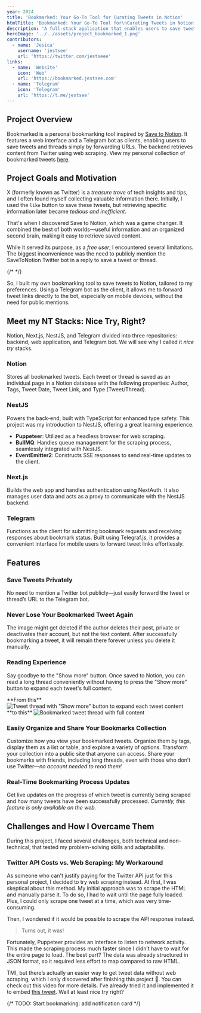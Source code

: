```yaml
---
year: 2024
title: 'Bookmarked: Your Go-To Tool for Curating Tweets in Notion'
htmlTitle: 'Bookmarked: Your Go-To Tool for\nCurating Tweets in Notion'
description: 'A full-stack application that enables users to save tweets to Notion via Telegram bot.'
heroImage: '../../assets/project_bookmarked_1.png'
contributors:
  - name: 'Jesica'
    username: 'jestsee'
    url: 'https://twitter.com/jestseee'
links:
  - name: 'Website'
    icon: 'Web'
    url: 'https://bookmarked.jestsee.com'
  - name: 'Telegram'
    icon: 'Telegram'
    url: 'https://t.me/jestsee'
---
```





## Project Overview

Bookmarked is a personal bookmarking tool inspired by <Tooltip content='A powerful bookmarking tool for saving tweets to Notion, built by [@Abdulhade_Ahmad](https://x.com/Abdulhade_Ahmad)' isMarkdownContent client:only='react'>[Save to Notion](https://x.com/savetonotion)</Tooltip>. It features a web interface and a Telegram bot as clients, enabling users to save tweets and threads simply by forwarding URLs. The backend retrieves content from Twitter using web scraping. View my personal collection of bookmarked tweets [here](https://jestsee.notion.site/2ff537b5ef014dac8630e6bb8691c0a3?v=5a27ef015c954e96819f4aad99ce80c2).

## Project Goals and Motivation

X (formerly known as Twitter) is a _treasure trove_ of tech insights and tips, and I often found myself collecting valuable information there. Initially, I used the `like` button to save these tweets, but retrieving specific information later became _tedious and inefficient_.

That's when I discovered Save to Notion, which was a game changer. It combined the best of both worlds—useful information and an organized second brain, making it easy to retrieve saved content.

While it served its purpose, as a _free user_, I encountered several limitations. The biggest inconvenience was the need to publicly mention the SaveToNotion Twitter bot in a reply to save a tweet or thread.

{/* <TweetCard
  tweetId='1660421340665458692'
  id='embeddedTweet'
  class='scroll-mt-24'
/> */}

So, I built my own bookmarking tool to save tweets to Notion, tailored to my preferences. Using a Telegram bot as the client, it allows me to forward tweet links directly to the bot, especially on mobile devices, without the need for public mentions.

## Meet my NT Stacks: Nice Try, Right?

Notion, Next.js, NestJS, and Telegram divided into three repositories: backend, web application, and Telegram bot. We will see why I called it _nice try_ stacks.

### <Notion />Notion

Stores all bookmarked tweets. Each tweet or thread is saved as an individual page in a Notion database with the following properties: Author, Tags, Tweet Date, Tweet Link, and Type (Tweet/Thread).

### <Nestjs />NestJS

Powers the back-end, built with TypeScript for enhanced type safety. This project was my introduction to NestJS, offering a great learning experience.

- **Puppeteer**: Utilized as a headless browser for web scraping.
- **BullMQ**: Handles queue management for the scraping process, seamlessly integrated with NestJS.
- **EventEmitter2**: Constructs <Tooltip content='Server-Sent Events (SSE) allow servers to push real-time updates to the browser over a single HTTP connection.' client:only="react">SSE</Tooltip> responses to send real-time updates to the client.

### <NextJs />Next.js

Builds the web app and handles authentication using NextAuth. It also manages user data and acts as a proxy to communicate with the NestJS backend.

### <TelegramFilled />Telegram

Functions as the client for submitting bookmark requests and receiving responses about bookmark status. Built using Telegraf.js, it provides a convenient interface for mobile users to forward tweet links effortlessly.

## Features

### Save Tweets Privately

No need to mention a Twitter bot publicly—just easily forward the tweet or thread’s URL to the Telegram bot.

### Never Lose Your Bookmarked Tweet Again

The image might get deleted if the author deletes their post, private or deactivates their account, but not the text content. After successfully bookmarking a tweet, it will remain there forever unless you delete it manually.

### Reading Experience

Say goodbye to the "Show more" button. Once saved to Notion, you can read a long thread conveniently without having to press the "Show more" button to expand each tweet's full content.

<div className='flex items-start gap-4 max-sm:flex-col'>
  <div>
    **From this**
    <Image
      src={image2}
      alt='Tweet thread with "Show more" button to expand each tweet content'
      title='Tweet thread with "Show more" button to expand each tweet content'
      wrapperProps={{ class: 'not-prose -mt-2 rounded-md overflow-clip' }}
      ambientMode
    />
  </div>
  <div>
    **to this**
    <Image
      src={image3}
      alt='Bookmarked tweet thread with full content'
      title='Bookmarked tweet thread with full content'
      wrapperProps={{ class: 'not-prose -mt-2 rounded-md overflow-clip' }}
      ambientMode
    />
  </div>
</div>

### Easily Organize and Share Your Bookmarks Collection

Customize how you view your bookmarked tweets. Organize them by tags, display them as a list or table, and explore a variety of options. Transform your collection into a public site that anyone can access. Share your bookmarks with friends, including long threads, even with those who don’t use Twitter—_no account needed to read them!_

### Real-Time Bookmarking Process Updates

Get live updates on the progress of which tweet is currently being scraped and how many tweets have been successfully processed. _Currently, this feature is only available on the web._

## Challenges and How I Overcame Them

During this project, I faced several challenges, both technical and non-technical, that tested my problem-solving skills and adaptability.

### Twitter API Costs vs. Web Scraping: My Workaround

As someone who can't justify paying for the Twitter API just for this personal project, I decided to try web scraping instead. At first, I was skeptical about this method. My initial approach was to scrape the HTML and manually parse it. To do so, I had to wait until the page fully loaded. Plus, I could only scrape one tweet at a time, which was very time-consuming.

Then, I wondered if it would be possible to scrape the API response instead.

> Turns out, it was!

Fortunately, Puppeteer provides an interface to listen to network activity. This made the scraping process much faster since I didn’t have to wait for the entire page to load. The best part? The data was already structured in JSON format, so it required less effort to map compared to raw HTML.

TMI, but there’s actually an easier way to get tweet data without web scraping, which I only discovered after finishing this project 🤡. You can check out this video for more details. I’ve already tried it and implemented it to embed [this tweet](#embeddedTweet). Well at least nice try right?

<LinkCard url='https://youtu.be/HInd4QQrgKI?si=LfNlFmzug1DB2nUu' />

{/* TODO: Start bookmarking: add notification card */}

